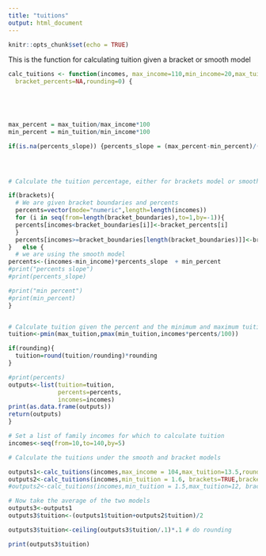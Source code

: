 ```yaml
---
title: "tuitions"
output: html_document
---
```


```r
knitr::opts_chunk$set(echo = TRUE)
```


This is the function for calculating tuition given a bracket or smooth model

```r

calc_tuitions <- function(incomes, max_income=110,min_income=20,max_tuition=13.5, min_tuition=1.600,percents_slope=NA,brackets=FALSE,bracket_boundaries=NA,
  bracket_percents=NA,rounding=0) {


  
    

max_percent = max_tuition/max_income*100
min_percent = min_tuition/min_income*100

if(is.na(percents_slope)) {percents_slope = (max_percent-min_percent)/(max_income-min_income)}




# Calculate the tuition percentage, either for brackets model or smooth model

if(brackets){
  # We are given bracket boundaries and percents
  percents=vector(mode="numeric",length=length(incomes))
  for (i in seq(from=length(bracket_boundaries),to=1,by=-1)){
  percents[incomes<bracket_boundaries[i]]<-bracket_percents[i] 
  }
  percents[incomes>=bracket_boundaries[length(bracket_boundaries)]]<-bracket_percents[length(bracket_percents)]
}   else { 
  # we are using the smooth model
percents<-(incomes-min_income)*percents_slope  + min_percent
#print("percents slope")
#print(percents_slope)

#print("min percent")
#print(min_percent)
}


# Calculate tuition given the percent and the minimum and maximum tuitions
tuition<-pmin(max_tuition,pmax(min_tuition,incomes*percents/100))

if(rounding){
  tuition=round(tuition/rounding)*rounding
}

#print(percents)
outputs<-list(tuition=tuition,
              percents=percents,
              incomes=incomes)
print(as.data.frame(outputs))
return(outputs)
}
```


```r

# Set a list of family incomes for which to calculate tuition
incomes<-seq(from=10,to=140,by=5)

```


```r

# Calculate the tuitions under the smooth and bracket models

outputs1<-calc_tuitions(incomes,max_income = 104,max_tuition=13.5,rounding=FALSE) # Smooth model
outputs2<-calc_tuitions(incomes,min_tuition = 1.6, brackets=TRUE,bracket_boundaries=c(20.,40.,60.,80,100),bracket_percents = c(0,8.,9,10,11,12)*1.1,rounding=FALSE) # Bracket model
#outputs2<-calc_tuitions(incomes,min_tuition = 1.5,max_tuition=12, brackets=TRUE,bracket_boundaries=c(20.,40.,60.,80,100),bracket_percents = c(0,8.,9,10,11,12),rounding=FALSE) # Bracket model

# Now take the average of the two models 
outputs3<-outputs1
outputs3$tuition<-(outputs1$tuition+outputs2$tuition)/2

outputs3$tuition<-ceiling(outputs3$tuition/.1)*.1 # do rounding

print(outputs3$tuition)
```


